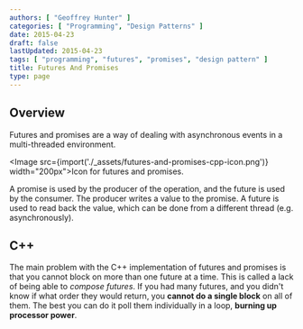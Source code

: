 ```yaml
---
authors: [ "Geoffrey Hunter" ]
categories: [ "Programming", "Design Patterns" ]
date: 2015-04-23
draft: false
lastUpdated: 2015-04-23
tags: [ "programming", "futures", "promises", "design pattern" ]
title: Futures And Promises
type: page
---
```



## Overview

Futures and promises are a way of dealing with asynchronous events in a multi-threaded environment.

<Image src={import('./_assets/futures-and-promises-cpp-icon.png')} width="200px">Icon for futures and promises.</Image>

A promise is used by the producer of the operation, and the future is used by the consumer. The producer writes a value to the promise. A future is used to read back the value, which can be done from a different thread (e.g. asynchronously).

## C++

The main problem with the C++ implementation of futures and promises is that you cannot block on more than one future at a time. This is called a lack of being able to _compose futures_. If you had many futures, and you didn't know if what order they would return, you **cannot do a single block** on all of them. The best you can do it poll them individually in a loop, **burning up processor power**.
